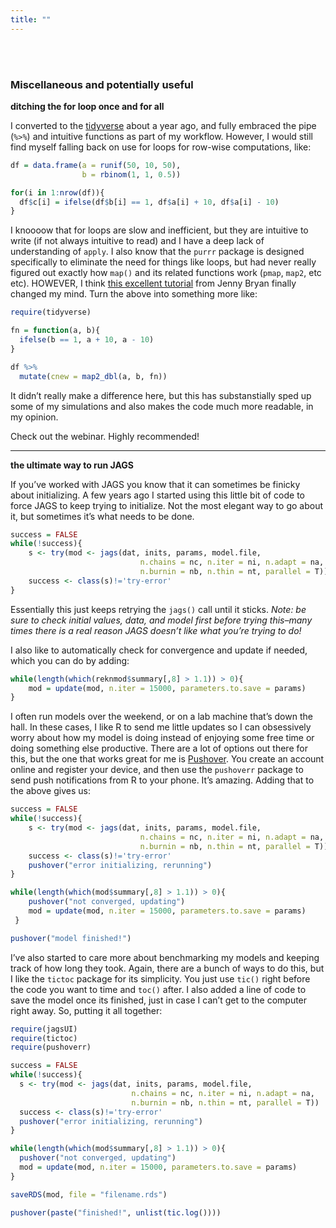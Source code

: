 ```yaml
---
title: ""
---
```

<br><br>

### Miscellaneous and potentially useful 

**ditching the for loop once and for all**

I converted to the [tidyverse](https://www.tidyverse.org/) about a year ago, and fully embraced the pipe (`%>%`) and intuitive functions as part of my workflow. However, I would still find myself falling back on use for loops for row-wise computations, like:

```r
df = data.frame(a = runif(50, 10, 50),
                b = rbinom(1, 1, 0.5))

for(i in 1:nrow(df)){
  df$c[i] = ifelse(df$b[i] == 1, df$a[i] + 10, df$a[i] - 10)
}
```

I knoooow that for loops are slow and inefficient, but they are intuitive to write (if not always intuitive to read) and I have a deep lack of understanding of `apply`. I also know that the `purrr` package is designed specifically to eliminate the need for things like loops, but had never really figured out exactly how `map()` and its related functions work (`pmap`, `map2`, etc etc). HOWEVER, I think [this excellent tutorial](https://github.com/jennybc/row-oriented-workflows#readme) from Jenny Bryan finally changed my mind. Turn the above into something more like:

```r
require(tidyverse)

fn = function(a, b){
  ifelse(b == 1, a + 10, a - 10)
}

df %>% 
  mutate(cnew = map2_dbl(a, b, fn))
```

It didn't really make a difference here, but this has substanstially sped up some of my simulations and also makes the code much more readable, in my opinion.

Check out the webinar. Highly recommended! 
  
---
  
**the ultimate way to run JAGS**

If you've worked with JAGS you know that it can sometimes be finicky about initializing. A few years ago I started using this little bit of code to force JAGS to keep trying to initialize. Not the most elegant way to go about it, but sometimes it's what needs to be done.

```r
success = FALSE
while(!success){
    s <- try(mod <- jags(dat, inits, params, model.file,
                             n.chains = nc, n.iter = ni, n.adapt = na,
                             n.burnin = nb, n.thin = nt, parallel = T))
    success <- class(s)!='try-error'
}
```

Essentially this just keeps retrying the `jags()` call until it sticks. _Note: be sure to check initial values, data, and model first before trying this--many times there is a real reason JAGS doesn't like what you're trying to do!_

I also like to automatically check for convergence and update if needed, which you can do by adding: 

```r
while(length(which(reknmod$summary[,8] > 1.1)) > 0){
    mod = update(mod, n.iter = 15000, parameters.to.save = params)
}
```

I often run models over the weekend, or on a lab machine that's down the hall. In these cases, I like R to send me little updates so I can obsessively worry about how my model is doing instead of enjoying some free time or doing something else productive. There are a lot of options out there for this, but the one that works great for me is [Pushover](https://pushover.net/). You create an account online and register your device, and then use the `pushoverr` package to send push notifications from R to your phone. It's amazing. Adding that to the above gives us:

```r
success = FALSE
while(!success){
    s <- try(mod <- jags(dat, inits, params, model.file,
                             n.chains = nc, n.iter = ni, n.adapt = na,
                             n.burnin = nb, n.thin = nt, parallel = T))
    success <- class(s)!='try-error'
    pushover("error initializing, rerunning")
}

while(length(which(mod$summary[,8] > 1.1)) > 0){
    pushover("not converged, updating")
    mod = update(mod, n.iter = 15000, parameters.to.save = params)
 }

pushover("model finished!")
```

I've also started to care more about benchmarking my models and keeping track of how long they took. Again, there are a bunch of ways to do this, but I like the `tictoc` package for its simplicity. You just use `tic()` right before the code you want to time and `toc()` after. I also added a line of code to save the model once its finished, just in case I can't get to the computer right away. So, putting it all together:

```r
require(jagsUI)
require(tictoc)
require(pushoverr)

success = FALSE
while(!success){
  s <- try(mod <- jags(dat, inits, params, model.file,
                           n.chains = nc, n.iter = ni, n.adapt = na,
                           n.burnin = nb, n.thin = nt, parallel = T))
  success <- class(s)!='try-error'
  pushover("error initializing, rerunning")
}

while(length(which(mod$summary[,8] > 1.1)) > 0){
  pushover("not converged, updating")
  mod = update(mod, n.iter = 15000, parameters.to.save = params)
}

saveRDS(mod, file = "filename.rds")

pushover(paste("finished!", unlist(tic.log())))
```




